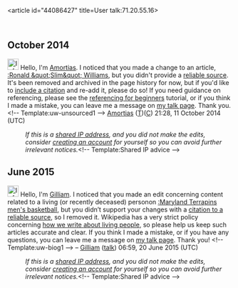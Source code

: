 <article id="44086427" title=User talk:71.20.55.16>
	<talkpage id="44086427" title="User talk:71.20.55.16">
== October 2014 ==
[[Image:Information.svg|25px|alt=Information icon]] Hello, I'm [[User:Amortias|Amortias]]. I noticed that you made a change to an article, [[:Ronald &quot;Slim&quot; Williams]], but you didn't provide a [[Wikipedia:Identifying reliable sources|reliable source]]. It's been removed and archived in the page history for now, but if you'd like to [[Wikipedia:Citing sources|include a citation]] and re-add it, please do so! If you need guidance on referencing, please see the [[Help:Referencing for beginners|referencing for beginners]] tutorial, or if you think I made a mistake, you can leave me a message on [[User_talk:Amortias|my talk page]]. Thank you. &lt;!-- Template:uw-unsourced1 --&gt; [[User:Amortias|Amortias]] ([[User talk:Amortias|T]])([[Special:Contributions/Amortias|C]]) 21:28, 11 October 2014 (UTC)
:''If this is a [[Network address translation|shared IP address]], and you did not make the edits, consider [[Wikipedia:Why create an account?|creating an account]] for yourself so you can avoid further irrelevant notices.''&lt;!-- Template:Shared IP advice --&gt;

== June 2015 ==
[[File:Information.svg|25px|alt=Information icon]] Hello, I'm [[User:Gilliam|Gilliam]]. I noticed that you made an edit concerning content related to a living (or recently deceased) person{{spaces|1}}on [[:Maryland Terrapins men's basketball]], but you didn’t support your changes with a [[Wikipedia:Inline citation|citation to a reliable source]], so I removed it. Wikipedia has a very strict policy concerning [[Wikipedia:Biographies of living persons|how we write about living people]], so please help us keep such articles accurate and clear. If you think I made a mistake, or if you have any questions, you can leave me a message on [[User_talk:Gilliam|my talk page]]. Thank you! &lt;!-- Template:uw-biog1 --&gt; – [[User:Gilliam|Gilliam]] ([[User talk:Gilliam|talk]]) 06:59, 20 June 2015 (UTC)
:''If this is a [[Network address translation|shared IP address]], and you did not make the edits, consider [[Wikipedia:Why create an account?|creating an account]] for yourself so you can avoid further irrelevant notices.''&lt;!-- Template:Shared IP advice --&gt;
	</talkpage>
</article>